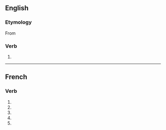 {{also|immobilisé}}

==English==

===Etymology===
From {{der|en|fr|immobiliser}}

===Verb===
{{en-verb}}

# {{alternative spelling of|en|immobilize}}

----

==French==

===Verb===
{{head|fr|verb form}}

# {{inflection of|fr|immobiliser||1|s|pres|indc}}
# {{inflection of|fr|immobiliser||3|s|pres|indc}}
# {{inflection of|fr|immobiliser||1|s|pres|subj}}
# {{inflection of|fr|immobiliser||3|s|pres|subj}}
# {{inflection of|fr|immobiliser||2|s|impr}}